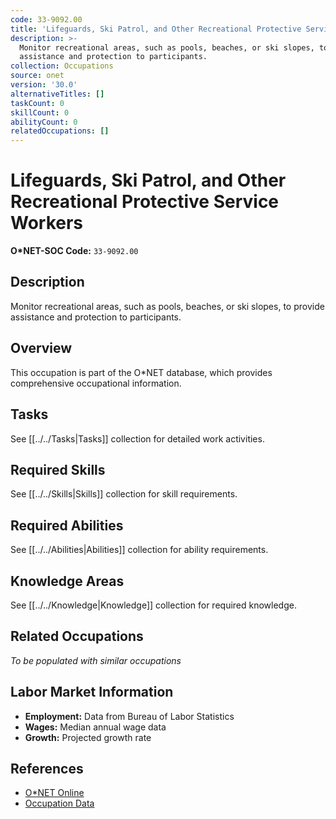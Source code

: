 ```yaml
---
code: 33-9092.00
title: 'Lifeguards, Ski Patrol, and Other Recreational Protective Service Workers'
description: >-
  Monitor recreational areas, such as pools, beaches, or ski slopes, to provide
  assistance and protection to participants.
collection: Occupations
source: onet
version: '30.0'
alternativeTitles: []
taskCount: 0
skillCount: 0
abilityCount: 0
relatedOccupations: []
---
```

# Lifeguards, Ski Patrol, and Other Recreational Protective Service Workers

**O*NET-SOC Code:** `33-9092.00`

## Description

Monitor recreational areas, such as pools, beaches, or ski slopes, to provide assistance and protection to participants.

## Overview

This occupation is part of the O*NET database, which provides comprehensive occupational information.

## Tasks

See [[../../Tasks|Tasks]] collection for detailed work activities.

## Required Skills

See [[../../Skills|Skills]] collection for skill requirements.

## Required Abilities

See [[../../Abilities|Abilities]] collection for ability requirements.

## Knowledge Areas

See [[../../Knowledge|Knowledge]] collection for required knowledge.

## Related Occupations

*To be populated with similar occupations*

## Labor Market Information

- **Employment:** Data from Bureau of Labor Statistics
- **Wages:** Median annual wage data
- **Growth:** Projected growth rate

## References

- [O*NET Online](https://www.onetonline.org/link/summary/33-9092.00)
- [Occupation Data](https://www.onetcenter.org/)
